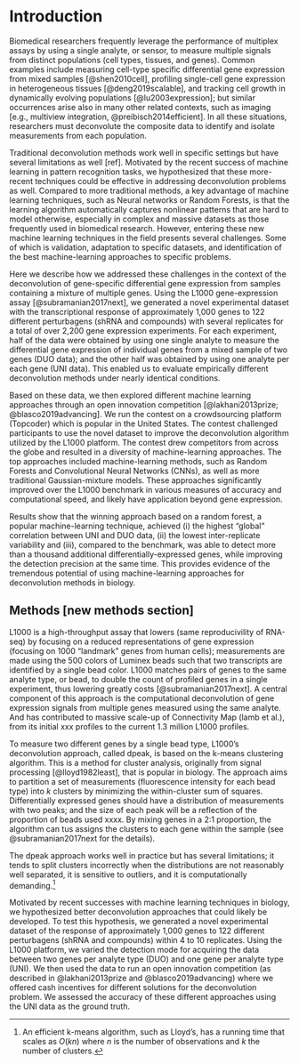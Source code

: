 
Introduction
============

<!-- 
  - Traditional methods may be suboptimal, potentially limiting new discoveries
  - ML methods have potential but presents challenges in validation, adaptation, and identification of the best approach
  - For validation e profiled 6 plates worth of data with 122 perturbagens (shRNA and compounds)
-->


<!-- 
A major limitation of multianalytes assays is their limited number of available analyte types. 
In the context of RNA profiling, the CMap group has developed a framework that integrates statistical analysis with traditional multianalyte methods to infer differential expressions for multiple genes from the same analyte type. 
We report the results of an open innovation competition that impvored upon the state-of-the-art by integrating machine-learning techniques to address the deconvultion problem. 
 -->

<!--
Over the last decade, the ability to analyze multiple analytes simultaneously from the same biological sample has contributed to creating large perturbational datasets that are essential to accelerate the discovery of novel therapeutics. However, a fundamental limitation of traditional multianalyte assays lies in the restricted extent and type of available analytes
-->

Biomedical researchers frequently leverage the performance of multiplex assays by using a single analyte, or sensor, to measure multiple signals from distinct populations (cell types, tissues, and genes). Common examples include measuring cell-type specific differential gene expression from mixed samples [@shen2010cell], profiling single-cell gene expression in heterogeneous tissues [@deng2019scalable], and tracking cell growth in dynamically evolving populations [@lu2003expression]; but similar occurrences arise also in many other related contexts, such as imaging [e.g., multiview integration, @preibisch2014efficient]. In all these situations, researchers must deconvolute the composite data to identify and isolate measurements from each population. 

Traditional deconvolution methods work well in specific settings but have several limitations as well [ref]. Motivated by the recent success of machine learning in pattern recognition tasks, we hypothesized that these more-recent techniques could be effective in addressing deconvolution problems as well. Compared to more traditional methods, a key advantage of machine learning techniques, such as Neural networks or Random Forests, is that the learning algorithm automatically captures nonlinear patterns that are hard to model otherwise, especially in complex and massive datasets as those frequently used in biomedical research. However, entering these new machine learning techniques in the field presents several challenges. Some of which is validation, adaptation to specific datasets, and identification of the best machine-learning approaches to specific problems.

Here we describe how we addressed these challenges in the context of the deconvolution of gene-specific differential gene expression from samples containing a mixture of multiple genes. Using the L1000 gene-expression assay [@subramanian2017next], we generated a novel experimental dataset with the transcriptional response of approximately 1,000 genes to 122 different perturbagens (shRNA and compounds) with several replicates for a total of over 2,200 gene expression experiments. For each experiment, half of the data were obtained by using one single analyte to measure the differential gene expression of individual genes from a mixed sample of two genes (DUO data); and the other half was obtained by using one analyte per each gene (UNI data). This enabled us to evaluate empirically different deconvolution methods under nearly identical conditions.

Based on these data, we then explored different machine learning approaches through an open innovation competition [@lakhani2013prize; @blasco2019advancing]. We run the contest on a crowdsourcing platform (Topcoder) which is popular in the United States. The contest challenged participants to use the novel dataset to improve the deconvolution algorithm utilized by the L1000 platform. The contest drew competitors from across the globe and resulted in a diversity of machine-learning approaches. The top approaches included machine-learning methods, such as Random Forests and Convolutional Neural Networks (CNNs), as well as more traditional Gaussian-mixture models. These approaches significantly improved over the L1000 benchmark in various measures of accuracy and computational speed, and likely have application beyond gene expression.

Results show that the winning approach based on a random forest, a popular machine-learning technique, achieved (i) the highest "global" correlation between UNI and DUO data, (ii) the lowest inter-replicate variability and (iii), compared to the benchmark, was able to detect more than a thousand additional differentially-expressed genes, while improving the detection precision at the same time. This provides evidence of the tremendous potential of using machine-learning approaches for deconvolution methods in biology. 

<!-- 
Here we describe how we addressed these challenges in the context of the deconvolution of gene-specific expression data using the L1000 gene expression assay [@subramanian2017next]. Using L1000, we generated a novel experimental dataset with the transcriptional response of approximately 1,000 genes to 122 different perturbagens (shRNA and compounds) with several replicates for each. We profiled these data from separate and mixed samples. used for the evaluation of different methods. We then describe the results of an open innovation competition [@lakhani2013prize; @blasco2019advancing] using the generated dataset to improve the deconvolution methods on L1000 data. The contest drew competitors from across the globe and resulted in a diversity of machine-learning approaches that significantly improved over the L1000 benchmark and likely have application beyond gene expression. 
 -->

 


<!-- 
Traditional deconvolution methods have a long history in biology, as well as in many other areas of science [ref]. 
While traditional methods seem to work well in specific applications in biology, they have several limitations as well [ref]. The recent success of machine learning in many pattern recognition tasks suggests that these methods could be effective in addressing deconvolution problems as well. This is because of the ability of ML techniques to discover patterns in complex and massive datasets of the size of many current datasets in biomedical research, such as the Connectivity Map (CMap). However, entering these new machine learning techniques in the field presents several challenges, including validation, adaptation to specific datasets, and identification of the best ML approaches to the problem.
 -->
  
<!-- 
We address theis problem in the context of xxxx. 
    - For evaluation, we generated a unique dataset of gene-expression data with ground truth 
      (which is now publicly available)  
    - To explore different approaches we used an open contest ($20,000 prize pool)    
-->
 
## Methods [new methods section]
 
<!-- --- The L1000 ---  -->
L1000 is a high-throughput assay that lowers (same reproducivility of RNA-seq) by focusing on a reduced representations of gene  expression (focusing on 1000 "landmark" genes from human cells);  measurements are made using the 500 colors of Luminex beads such that two transcripts are identified by a single bead color.  L1000 matches pairs of genes to the same analyte type, or bead, to double the count of profiled genes in a single experiment, thus lowering greatly costs [@subramanian2017next]. A central component of this approach is the computational deconvolution of gene expression signals from multiple genes measured using the same analyte. And has contributed to massive scale-up of Connectivity Map (lamb et al.), from its initial xxx profiles to the current 1.3 million L1000 profiles.  


<!-- Connectopedia: L1000 is a high-throughput gene expression assay that measures the mRNA transcript abundance of 978 "landmark" genes from human cells. (The "L" in L1000 refers to the Landmark genes measured in the assay.) Measurements are made using the 500 colors of Luminex beads such that two transcripts are identified by a single bead color. We also measure expression of 80 control transcripts, chosen for their invariant expression across cell states, as well as the 978 Landmark genes. -->

<!-- within the context of RNA profile, the Connectivity Map (CMap) has developed an assay, called L1000, that integrates traditional multianalyte detection methods and statistical analyses to simultaneously measure the expression of multiple genes using the same analyte type, thus multiplying the capacity of existing technologies [@subramanian2017next]. -->

<!-- 
@cleary2017efficient proposes to use "compressed sensing to use low-level measurements or composite signals (from multiple genes) to recover high-level... 
@deng2019scalable
@hie2019efficient
such as to measure differential gene expression for each gene in mixed cell-type samples [@shen2010cell], 
for studying the state of cells and tissues in response to perturbations
 -->

To measure two different genes by a single bead type, L1000's deconvolution approach, called dpeak, is based on the k-means clustering algorithm. This is a method for cluster analysis, originally from signal processing [@lloyd1982least], that is popular in biology. The approach aims to partition a set of measurements (fluorescence intensity for each bead type) into $k$ clusters by minimizing the within-cluster sum of squares. Differentially expressed genes should have a distribution of measurements with two peaks; and the size of each peak will be a reflection of the proportion of beads used xxxx. By mixing genes in a 2:1 proportion,  the algorithm can tus assigns the clusters to each gene within the sample (see @subramanian2017next for the details). 

The dpeak approach works well in practice but has several limitations; it tends to split clusters incorrectly when the distributions are not reasonably well separated, it is sensitive to outliers, and it is computationally demanding.^[An efficient k-means algorithm, such as Lloyd's, has a running time that scales as $O(kn)$ where $n$ is the number of observations and $k$ the number of clusters.]

Motivated by recent successes with machine learning techniques in biology, we hypothesized better deconvolution approaches that could likely be developed. To test this hypothesis, we generated a novel experimental dataset of the response of approximately 1,000 genes to 122 different perturbagens (shRNA and compounds) within 4 to 10 replicates. Using the L1000 platform, we varied the detection mode for acquiring the data between two genes per analyte type (DUO) and one gene per analyte type (UNI). We then used the data to run an open innovation competition (as described in @lakhani2013prize and @blasco2019advancing) where we offered cash incentives for different solutions for the deconvolution problem. We assessed the accuracy of these different approaches using the UNI data as the ground truth.


<!-- 
Based on this comparison, we found that the competitors' methods achieved significant improvements in accuracy over the k-means benchmark with respect to gene expression values, improved detection of extreme modulations, including an improved ability to detect target knockdowns in shRNA experiments; they yielded more consistent predictions across replicates (a smaller inter-replicate variability), thus leading to more reliable outcomes overall. Additionally, we evaluated the computational speed of all the approaches. Traditional parametric methods, such as the EM, achieved 60x speedup compared to the benchmark, without losing on the accuracy. Machine-learning methods, such as Random Forests, achieved greater accuracy but achieved smaller improvements in terms of speed.
 -->

<!--  of the pair, using additional information about differences in the bead proportions of the genes (within each pair, one gene has a higher proportion of beads than the other). -->

<!-- mean of the largest cluster to the gene in higher proportion and the mean value of the second largest cluster to the gene in lower proportion -->


<!-- 
As a research tool to test for alternative solutions, we used an open innovation competition [@lakhani2013prize; @blasco2019advancing]. In this paper, we report the outcomes of the competition, which successfully engaged a variety of competitorscomputer scientist, software developers and bioinformatics in the problem, resulting in a cost-effective exploration of competing approaches (random forest, gaussian mixture models, and convolutional nets) that would have been otherwise prohibitive.
 -->

<!-- Testing for alternative methods would have required substantial resources to experiment with these alternative approaches (more than what already done) and to adapt new to our data. Moreover, impossible an exhaustive search for all available approaches to try; and the combination of these different approaches.  -->


<!-- 
Shen-orr et al. (2010). Gene expression data from multiple cell-types. The problem is to quantify cell-type frequency "then deconvolve and compare cell type-specific average expression profiles for groups of mixed tissue samples." One approach is "deconvolution to be linear"
 -->

<!-- Broadly speaking, the problem is to estimate the density $f$ of a random variable $X$ based on $n$ observations from $Y = X + \epsilon$, where $\epsilon$ is a measurement error based on a possibly unknown distribution.  (Fan, 1991) -->

<!-- The solution adopted by CMap was a KNN [explain]. This is a standard technique implemented in xxx that gives a good level of accuracy [xxx] and reasonably fast computation time (xxx with the current Matlab implementation). -->

<!-- 
## Related literature 
@musa2017review review of cmap. 
@down2008bayesian A Bayesian deconvolution strategy for immunoprecipitation-based DNA methylome analysis
@liu2015compound used a fuzzy c-means Gaussian Mixture Model (GMM) to process raw L1000 data, showing better performance compared to KNN. This method is described below: 
@zhong2012gene Gene expression deconvolution in linear space
@hunt1971deconvolution one of the first deconv? 
@preibisch2014efficient Efficient Bayesian-based multiview deconvolution
 -->

<!-- 
> To deconvolute such overlapped peaks, we assumed that the fluorophore intensities of each analyte type (corresponding to a specific mRNA type) had a Gaussian distribution. The distribution of the mixture of analytes GeneH(i) and GeneL(i) corresponding to the expression levels of GeneH and GeneL, respectively, should be subject to a bimodal Gaussian distribution, with the proportion of 1.25 to 0.75. We initialized the estimations of the two Gaussian distributions using buzzy c-means clustering [11] and estimated the GMM parameters using the Nelder-Mead method [12]. Thus, the overlapped peaks were deconvoluted as the two estimated Gaussian peaks and the expression levels of the two genes sharing the same analyte were extracted. Mathematical details are included in the Supplementary Methods (the GMM model).
 -->


